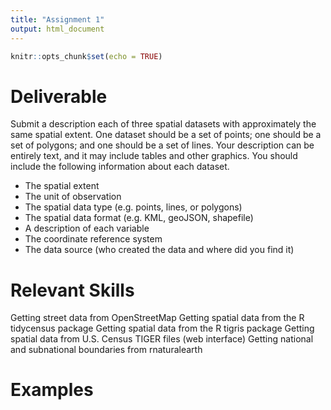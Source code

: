 ```yaml
---
title: "Assignment 1"
output: html_document
---
```


```r
knitr::opts_chunk$set(echo = TRUE)
```

# Deliverable

Submit a description each of three spatial datasets with approximately 
the same spatial extent. One dataset should be a set of points; one should be a 
set of polygons; and one should be a set of lines. Your description can be 
entirely text, and it may include tables and other graphics. You should include 
the following information about each dataset.

* The spatial extent
* The unit of observation
* The spatial data type (e.g. points, lines, or polygons)
* The spatial data format (e.g. KML, geoJSON, shapefile)
* A description of each variable
* The coordinate reference system
* The data source (who created the data and where did you find it)

# Relevant Skills

Getting street data from OpenStreetMap
Getting spatial data from the R tidycensus package
Getting spatial data from the R tigris package
Getting spatial data from U.S. Census TIGER files (web interface)
Getting national and subnational boundaries from rnaturalearth

# Examples



